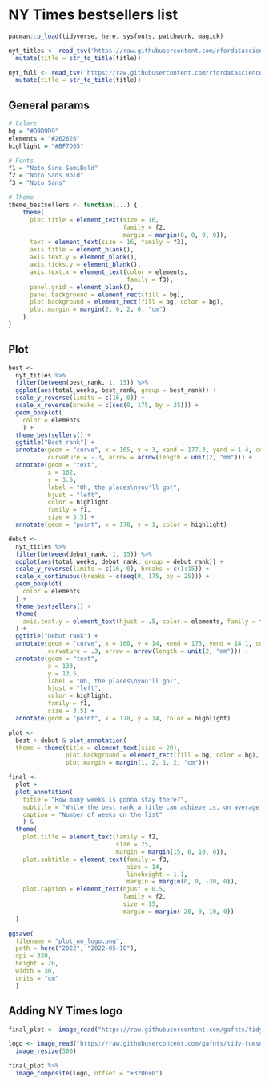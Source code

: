 # NY Times bestsellers list

```r
pacman::p_load(tidyverse, here, sysfonts, patchwork, magick)
```

```r
nyt_titles <- read_tsv('https://raw.githubusercontent.com/rfordatascience/tidytuesday/master/data/2022/2022-05-10/nyt_titles.tsv') %>% 
  mutate(title = str_to_title(title))

nyt_full <- read_tsv('https://raw.githubusercontent.com/rfordatascience/tidytuesday/master/data/2022/2022-05-10/nyt_full.tsv') %>% 
  mutate(title = str_to_title(title))
```

## General params

```r
# Colors
bg = "#D9D9D9"
elements = "#262626"
highlight = "#BF7D65"

# Fonts
f1 = "Noto Sans SemiBold"
f2 = "Noto Sans Bold"
f3 = "Noto Sans"

# Theme
theme_bestsellers <- function(...) {
    theme(
      plot.title = element_text(size = 16, 
                                family = f2, 
                                margin = margin(0, 0, 0, 0)),
      text = element_text(size = 16, family = f3),
      axis.title = element_blank(),
      axis.text.y = element_blank(),
      axis.ticks.y = element_blank(),
      axis.text.x = element_text(color = elements, 
                                 family = f3),
      panel.grid = element_blank(),
      panel.background = element_rect(fill = bg),
      plot.background = element_rect(fill = bg, color = bg),
      plot.margin = margin(2, 0, 2, 0, "cm")
    )
}
```

## Plot

```r
best <- 
  nyt_titles %>% 
  filter(between(best_rank, 1, 15)) %>% 
  ggplot(aes(total_weeks, best_rank, group = best_rank)) +
  scale_y_reverse(limits = c(16, 0)) +
  scale_x_reverse(breaks = c(seq(0, 175, by = 25))) +
  geom_boxplot(
    color = elements
    ) +
  theme_bestsellers() +
  ggtitle("Best rank") +
  annotate(geom = "curve", x = 165, y = 3, xend = 177.3, yend = 1.4, color = highlight,
           curvature = -.3, arrow = arrow(length = unit(2, "mm"))) +
  annotate(geom = "text", 
           x = 162, 
           y = 3.5, 
           label = "Oh, the places\nyou'll go!", 
           hjust = "left",
           color = highlight,
           family = f1,
           size = 3.5) +
  annotate(geom = "point", x = 178, y = 1, color = highlight)

debut <- 
  nyt_titles %>% 
  filter(between(debut_rank, 1, 15)) %>% 
  ggplot(aes(total_weeks, debut_rank, group = debut_rank)) +
  scale_y_reverse(limits = c(16, 0), breaks = c(1:15)) +
  scale_x_continuous(breaks = c(seq(0, 175, by = 25))) +
  geom_boxplot(
    color = elements
  ) +
  theme_bestsellers() + 
  theme(
    axis.text.y = element_text(hjust = .5, color = elements, family = f3)
  ) +
  ggtitle("Debut rank") +
  annotate(geom = "curve", x = 160, y = 14, xend = 175, yend = 14.1, color = highlight,
           curvature = .3, arrow = arrow(length = unit(2, "mm"))) +
  annotate(geom = "text", 
           x = 133, 
           y = 13.5, 
           label = "Oh, the places\nyou'll go!", 
           hjust = "left",
           color = highlight,
           family = f1,
           size = 3.5) +
  annotate(geom = "point", x = 178, y = 14, color = highlight)

plot <- 
  best + debut & plot_annotation(
  theme = theme(title = element_text(size = 20),
                plot.background = element_rect(fill = bg, color = bg),
                plot.margin = margin(1, 2, 1, 2, "cm"))) 

final <- 
  plot +
  plot_annotation(
    title = "How many weeks is gonna stay there?",
    subtitle = "While the best rank a title can achieve is, on average, directly related to the number\nof weeks on the New York Times bestseller list, the position with which the book entered\nthe list has no bearing on how long is going to stay there.",
    caption = "Number of weeks on the list"
    ) &
  theme(
    plot.title = element_text(family = f2, 
                              size = 25, 
                              margin = margin(15, 0, 10, 0)),
    plot.subtitle = element_text(family = f3, 
                                 size = 14, 
                                 lineheight = 1.1,
                                 margin = margin(0, 0, -30, 0)),
    plot.caption = element_text(hjust = 0.5, 
                                family = f2, 
                                size = 15, 
                                margin = margin(-20, 0, 10, 0))
  )

ggsave(
  filename = "plot_no_logo.png",
  path = here("2022", "2022-05-10"),
  dpi = 320,
  height = 20,
  width = 30,
  units = "cm"
  )
```

## Adding NY Times logo

```r
final_plot <- image_read("https://raw.githubusercontent.com/gafnts/tidy-tuesday/main/2022/2022-05-10/plot.png")

logo <- image_read("https://raw.githubusercontent.com/gafnts/tidy-tuesday/main/2022/2022-05-10/nyt_logo.png") %>% 
  image_resize(500)

final_plot %>% 
  image_composite(logo, offset = "+3200+0")
```
